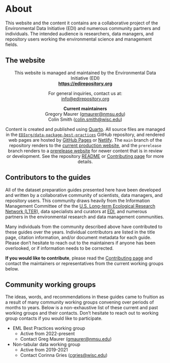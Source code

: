 # About {.unnumbered}

This website and the content it contains are a collaborative project of the Environmental Data Initiative (EDI) and numerous community partners and individuals. The intended audience is researchers, data managers, and repository users working the environmental science and management fields.

## The website

::: {style='text-align:center;'}

This website is managed and maintained by the Environmental Data Initiative (EDI)  
**<https://edirepository.org>**

For general inquiries, contact us at:  
<info@edirepository.org>

**Current maintainers**  
Gregory Maurer (<gmaurer@nmsu.edu>)  
Colin Smith (<colin.smith@wisc.edu>)

Content is created and published using [Quarto](https://quarto.org/). All source files are managed in the [`EDIorg/data-package-best-practices`](https://github.org/EDIorg/data-package-best-practices) GitHub repository, and rendered web pages are hosted by [GitHub Pages](https://pages.github.com) or [Netlify](https://netlify.app). The `main` branch of the repository renders to the [current production website](https://ediorg.github.io/data-package-best-practices/), and the `prerelease` branch renders to a [prerelease website](https://prerelease-edi-docs.netlify.app/) for newer content that is in review or development.  See the repository [README](https://github.org/EDIorg/data-package-best-practices) or [Contributing page](contributing.qmd) for more details.

:::

## Contributors to the guides

All of the dataset preparation guides presented here have been developed and written by a collaborative community of scientists, data managers, and repository users. This community draws heavily from the Information Management Committee of the the [U.S. Long-term Ecological Research Network (LTER)](https://lternet.edu), data specialists and curators at [EDI](https://edirepository.org), and numerous partners in the environmental research and data management communities. 

Many individuals from the community described above have contributed to these guides over the years. Individual contributors are listed in the title page, citation information, and/or document metadata for each guide. Please don't hesitate to reach out to the maintainers if anyone has been overlooked, or if information needs to be corrected.

**If you would like to contribute**, please read the [Contributing page](contributing.qmd) and contact the maintainers or representatives from the current working groups below.

## Community working groups

The ideas, words, and recommendations in these guides came to fruition as a result of many community working groups convening over periods of months to years. Below is a non-exhaustive list of these current and past working groups and their contacts. Don't hesitate to reach out to working group contacts if you would like to participate.

* EML Best Practices working group
  - Active from 2022-present
  - Contact Greg Maurer (<gmaurer@nmsu.edu>)
* Non-tabular data working group
  - Active from 2019-2021
  - Contact Corinna Gries (<cgries@wisc.edu>)

